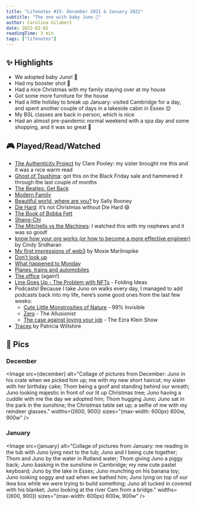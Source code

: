 ```yaml
---
title: "Lifenotes #15: December 2021 & January 2022"
subtitle: "The one with baby Juno 🖤"
author: Carolina Gilabert
date: 2022-02-02
readingTime: 3 min
tags: ["lifenotes"]
---
```



## ✨ Highlights

- We adopted baby Juno! 🖤
- Had my booster shot 🎉
- Had a nice Christmas with my family staying over at my house
- Got some more furniture for the house
- Had a little holiday to break up January: visited Cambridge for a day, and spent another couple of days in a lakeside cabin in Essex 😌
- My BSL classes are back in person, which is nice
- Had an almost pre-pandemic normal weekend with a spa day and some shopping, and it was so great 💛

## 🎮 Played/Read/Watched

- [The Authenticity Project](https://uk.bookshop.org/books/the-authenticity-project-the-feel-good-novel-you-need-right-now/9781784164690) by Clare Pooley: my sister brought me this and it was a nice warm read
- [Ghost of Tsushima](https://store.playstation.com/en-gb/product/EP9000-PPSA03208_00-GHOSTDIRECTORPS5): got this on the Black Friday sale and hammered it through the last couple of months
- [The Beatles: Get Back](https://www.imdb.com/title/tt9735318/)
- [Modern Family](https://www.imdb.com/title/tt1442437/)
- [Beautiful world, where are you?](https://uk.bookshop.org/books/beautiful-world-where-are-you-from-the-internationally-bestselling-author-of-normal-people/9780571365425) by Sally Rooney
- [Die Hard](https://www.imdb.com/title/tt0095016/): it’s not Christmas without Die Hard 😄
- [The Book of Bobba Fett](https://www.imdb.com/title/tt13668894/)
- [Shang-Chi](https://www.imdb.com/title/tt9376612/)
- [The Mitchells vs the Machines](https://www.imdb.com/title/tt7979580/): I watched this with my nephews and it was so good!
- [know how your org works (or how to become a more effective engineer)](https://copyconstruct.medium.com/know-how-your-org-works-or-how-to-become-a-more-effective-engineer-1a3287d1f58d) by Cindy Sridharan
- [My first impressions of web3](https://moxie.org/2022/01/07/web3-first-impressions.html) by Moxie Marlinspike
- [Don’t look up](https://www.imdb.com/title/tt11286314)
- [What happened to Monday](https://www.imdb.com/title/tt1536537)
- [Planes, trains and automobiles](https://www.imdb.com/title/tt0093748)
- [The office](https://www.imdb.com/title/tt0386676/) (again!)
- [Line Goes Up - The Problem with NFTs](https://youtu.be/YQ_xWvX1n9g) - Folding Ideas
- Podcasts! Because I take Juno on walks every day, I managed to add podcasts back into my life, here’s some good ones from the last few weeks:
  - [Cute Little Monstrosities of Nature](https://overcast.fm/+yIOztk_NU) - 99% Invisible
  - [Zero](https://overcast.fm/+o8oao2nnY) - The Allusionist
  - [The case against loving your job](https://overcast.fm/+oiPXeVHC0) - The Ezra Klein Show
- [Traces](https://uk.bookshop.org/books/traces-the-memoir-of-a-forensic-scientist-and-criminal-investigator/9781788700634) by Patricia Wiltshire

## 📸 Pics

### December

<Image
  src={december}
  alt="Collage of pictures from December: Juno in his crate when we picked him up; me with my new short haircut; my sister with her birthday cake; Thom being a goof and standing behind our wreath; Juno looking majestic in front of our lit up Christmas tree; Juno having a cuddle with me the day we adopted him; Thom hugging Juno; Juno sat in the park in the sunshine; the Christmas table set up; a selfie of me with my reindeer glasses."
  widths={[600, 900]}
  sizes="(max-width: 600px) 600w, 900w"
/>

### January

<Image
  src={january}
  alt="Collage of pictures from January: me reading in the tub with Juno lying next to the tub; Juno and I being cute together; Thom and Juno by the water in Rutland water; Thom giving Juno a piggy back; Juno basking in the sunshine in Cambridge; my new cute pastel keyboard; Juno by the lake in Essex; Juno munching on his banana toy; Juno looking soggy and sad when we bathed him; Juno lying on top of our ikea box while we were trying to build something; Juno all tucked in covered with his blanket; Juno looking at the river Cam from a bridge."
  widths={[600, 900]}
  sizes="(max-width: 600px) 600w, 900w"
/>
